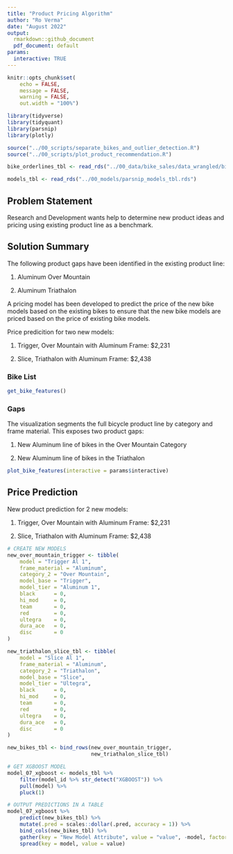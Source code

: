 ```yaml
---
title: "Product Pricing Algorithm"
author: "Ro Verma"
date: "August 2022"
output:
  rmarkdown::github_document
  pdf_document: default
params:
  interactive: TRUE
---
```


```r
knitr::opts_chunk$set(
    echo = FALSE,
    message = FALSE,
    warning = FALSE,
    out.width = "100%")
```

```r
library(tidyverse)
library(tidyquant)
library(parsnip)
library(plotly)
```

```r
source("../00_scripts/separate_bikes_and_outlier_detection.R")
source("../00_scripts/plot_product_recommendation.R")
```

```r
bike_orderlines_tbl <- read_rds("../00_data/bike_sales/data_wrangled/bike_orderlines.rds")
```

```r
models_tbl <- read_rds("../00_models/parsnip_models_tbl.rds")
```

## Problem Statement

Research and Development wants help to determine new product ideas and pricing using existing product line as a benchmark.

## Solution Summary

The following product gaps have been identified in the existing product line:

1.  Aluminum Over Mountain

2.  Aluminum Triathalon

A pricing model has been developed to predict the price of the new bike models based on the existing bikes to ensure that the new bike models are priced based on the price of existing bike models.

Price predicition for two new models:

1.  Trigger, Over Mountain with Aluminum Frame: \$2,231

2.  Slice, Triathalon with Aluminum Frame: \$2,438

### Bike List


```r
get_bike_features()
```

### Gaps

The visualization segments the full bicycle product line by category and frame material. This exposes two product gaps:

1.  New Aluminum line of bikes in the Over Mountain Category

2.  New Aluminum line of bikes in the Triathalon

```r
plot_bike_features(interactive = params$interactive)
```

\newpage

## Price Prediction

New product prediction for 2 new models:

1.  Trigger, Over Mountain with Aluminum Frame: \$2,231

2.  Slice, Triathalon with Aluminum Frame: \$2,438

```r
# CREATE NEW MODELS
new_over_mountain_trigger <- tibble(
    model = "Trigger Al 1",
    frame_material = "Aluminum",
    category_2 = "Over Mountain",
    model_base = "Trigger",
    model_tier = "Aluminum 1",
    black      = 0,
    hi_mod     = 0,
    team       = 0,
    red        = 0,
    ultegra    = 0,
    dura_ace   = 0,
    disc       = 0
) 

new_triathalon_slice_tbl <- tibble(
    model = "Slice Al 1",
    frame_material = "Aluminum",
    category_2 = "Triathalon",
    model_base = "Slice",
    model_tier = "Ultegra",
    black      = 0,
    hi_mod     = 0,
    team       = 0,
    red        = 0,
    ultegra    = 0,
    dura_ace   = 0,
    disc       = 0
) 

new_bikes_tbl <- bind_rows(new_over_mountain_trigger, 
                           new_triathalon_slice_tbl)
```

```r
# GET XGBOOST MODEL
model_07_xgboost <- models_tbl %>%
    filter(model_id %>% str_detect("XGBOOST")) %>%
    pull(model) %>%
    pluck(1)
```

```r
# OUTPUT PREDICTIONS IN A TABLE
model_07_xgboost %>%
    predict(new_bikes_tbl) %>%
    mutate(.pred = scales::dollar(.pred, accuracy = 1)) %>%
    bind_cols(new_bikes_tbl) %>%
    gather(key = "New Model Attribute", value = "value", -model, factor_key = T ) %>%
    spread(key = model, value = value)
```
